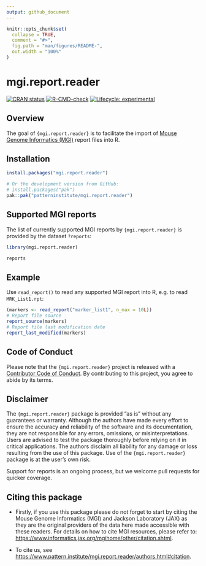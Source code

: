 ```yaml
---
output: github_document
---
```


<!-- README.md is generated from README.Rmd. Please edit that file -->

```r
knitr::opts_chunk$set(
  collapse = TRUE,
  comment = "#>",
  fig.path = "man/figures/README-",
  out.width = "100%"
)
```

# mgi.report.reader

<!-- badges: start -->
[![CRAN status](https://www.r-pkg.org/badges/version/mgi.report.reader)](https://CRAN.R-project.org/package=mgi.report.reader)
[![R-CMD-check](https://github.com/patterninstitute/mgi.report.reader/actions/workflows/R-CMD-check.yaml/badge.svg)](https://github.com/patterninstitute/mgi.report.reader/actions/workflows/R-CMD-check.yaml)
[![Lifecycle: experimental](https://img.shields.io/badge/lifecycle-experimental-orange.svg)](https://lifecycle.r-lib.org/articles/stages.html#experimental)
<!-- badges: end -->

## Overview

The goal of `{mgi.report.reader}` is to facilitate the import of [Mouse Genome
Informatics (MGI)](https://www.informatics.jax.org/downloads/reports/index.html)
report files into R.

## Installation

``` r
install.packages("mgi.report.reader")

# Or the development version from GitHub:
# install.packages("pak")
pak::pak("patterninstitute/mgi.report.reader")
```

## Supported MGI reports

The list of currently supported MGI reports by `{mgi.report.reader}` is provided
by the dataset `?reports`:

```r
library(mgi.report.reader)

reports
```

## Example

Use `read_report()` to read any supported MGI report into R, e.g. to
read `MRK_List1.rpt`:

```r
(markers <- read_report("marker_list1", n_max = 10L))
# Report file source
report_source(markers)
# Report file last modification date
report_last_modified(markers)
```

## Code of Conduct
  
Please note that the `{mgi.report.reader}` project is released with a [Contributor
Code of Conduct](https://www.pattern.institute/mgi.report.reader/CODE_OF_CONDUCT.html).
By contributing to this project, you agree to abide by its terms.

## Disclaimer

The `{mgi.report.reader}` package is provided "as is" without any guarantees or
warranty. Although the authors have made every effort to ensure the accuracy and
reliability of the software and its documentation, they are not responsible for
any errors, omissions, or misinterpretations. Users are advised to test the
package thoroughly before relying on it in critical applications. The authors
disclaim all liability for any damage or loss resulting from the use of this
package. Use of the `{mgi.report.reader}` package is at the user's own risk.

Support for reports is an ongoing process, but we welcome pull requests for
quicker coverage.

## Citing this package

- Firstly, if you use this package please do not forget to start by citing the
Mouse Genome Informatics (MGI) and Jackson Laboratory (JAX) as they are the
original providers of the data here made accessible with these readers. For
details on how to cite MGI resources, please refer to:
<https://www.informatics.jax.org/mgihome/other/citation.shtml>.

- To cite us, see <https://www.pattern.institute/mgi.report.reader/authors.html#citation>.
